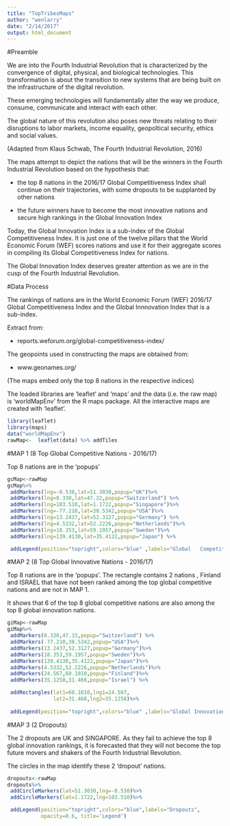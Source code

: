 ```yaml
---
title: "TopTribesMaps"
author: "wenlarry"
date: "2/14/2017"
output: html_document
---
```

#Preamble

We are into the Fourth Industrial Revolution that is characterized by the convergence of digital, physical, and biological technologies. This transformation is about the transition to new systems that are being built on the infrastructure of the digital revolution.

These emerging technologies will fundamentally alter the way we produce, consume, communicate and interact with each other.

The global nature of this revolution also poses new threats relating to their disruptions to labor markets, income equality, geopoltical security, ethics and social values.

(Adapted from Klaus Schwab, The Fourth Industrial Revolution, 2016)

The maps attempt to depict the nations that will be the winners in the Fourth Industrial Revolution based on the hypothesis that:

 + the top 8 nations in the 2016/17 Global Competitiveness Index
   shall continue on their trajectories, with some dropouts 
   to be supplanted by other nations
  
 + the future winners have to become the most innovative nations and
   secure high rankings in the Global Innovation Index
   
Today, the Global Innovation Index is a sub-index of the Global Competitiveness Index. It is just one of the twelve pillars that the World Economic Forum (WEF) scores nations and use it for their aggregate scores in compiling its Global Competitiveness Index for nations.

The Global Innovation Index deserves greater attention as we are in the cusp of the Fourth Industrial Revolution.

#Data Process

The rankings of nations are in the World Economic Forum (WEF)  2016/17 Global Competitiveness Index and the Global Innnovation Index that is a sub-index. 

Extract from:  

+ reports.weforum.org/global-competitiveness-index/  
        
The geopoints used in constructing the maps are obtained from:
        
+ www.geonames.org/
        
(The maps embed only the top 8 nations in the respective indices)  

The loaded libraries are 'leaflet' and 'maps' and the data (i.e. the raw map) is 'worldMapEnv' from the R maps package. All the interactive maps are created with 'leaflet'. 


```r
library(leaflet)
library(maps) 
data("worldMapEnv")
rawMap<-  leaflet(data) %>% addTiles
```

#MAP 1 (8 Top Global Competitive Nations - 2016/17)

Top 8 nations are in the 'popups'

```r
gcMap<-rawMap
gcMap%>%
 addMarkers(lng=-0.530,lat=51.3030,popup="UK")%>%    
 addMarkers(lng=8.330,lat=47.22,popup="Switzerland") %>%     
 addMarkers(lng=103.510,lat=1.1722,popup="Singapore")%>%       
 addMarkers(lng=-77.210,lat=38.5342,popup="USA")%>%      
 addMarkers(lng=13.2437,lat=52.3127,popup="Germany") %>%
 addMarkers(lng=4.5332,lat=52.2226,popup="Netherlands")%>%
 addMarkers(lng=18.353,lat=59.1957,popup="Sweden")%>%
 addMarkers(lng=139.4130,lat=35.4122,popup="Japan") %>%

 addLegend(position="topright",colors="blue" ,labels="Global   Competitiveness",opacity=0.6,title='Legend') 
```

#MAP 2 (8 Top Global Innovative Nations - 2016/17)

Top 8 nations are in the 'popups'. The rectangle contains 2 nations , Finland and ISRAEL that have not been ranked among the top global 
competitive nations and are not in MAP 1.

It shows that 6 of the top 8 global competitive nations are also among the top 8 global innovation nations.


```r
giMap<-rawMap
giMap%>%
 addMarkers(8.330,47.33,popup="Switzerland") %>%
 addMarkers(-77.210,38.5342,popup="USA")%>%
 addMarkers(13.2437,52.3127,popup="Germany")%>%  
 addMarkers(18.353,59.1957,popup="Sweden")%>%
 addMarkers(139.4130,35.4122,popup="Japan")%>%
 addMarkers(4.5332,52.2226,popup="Netherlands")%>%
 addMarkers(24.567,60.1010,popup="Finland")%>%
 addMarkers(35.1258,31.468,popup="Israel") %>%

 addRectangles(lat1=60.1010,lng1=24.567,
               lat2=31.468,lng2=35.1258)%>%
        
 addLegend(position="topright",colors="blue" ,labels="Global Innovation" ,opacity=0.6,title='Legend')  
```


#MAP 3 (2 Dropouts) 

The 2 dropouts are UK and SINGAPORE. As they fail to achieve the top 8 global innovation rankings, it is forecasted that they will not become the top future movers and shakers of the Fourth Industrial Revolution. 

The circles in the map identify these 2 'dropout' nations.


```r
dropouts<-rawMap
dropouts%>%
 addCircleMarkers(lat=51.3030,lng=-0.530)%>%
 addCircleMarkers(lat=1.1722,lng=103.510)%>%

 addLegend(position="topright",colors="blue",labels="Dropouts",
           opacity=0.6, title='Legend') 
```






